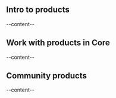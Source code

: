 

<Section id="intro-to-products">

## Intro to products
--content--

</Section>
<Section id="work-with-products-in-core">

## Work with products in Core
--content--

</Section>
<Section id="community-products">

## Community products
--content--

</Section>
